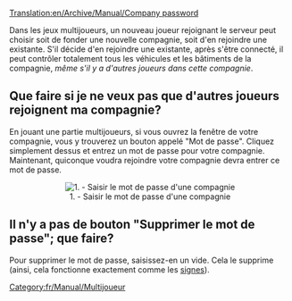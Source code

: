 [[Translation:en/Archive/Manual/Company password]]


Dans les jeux multijoueurs, un nouveau joueur rejoignant le serveur peut choisir soit de fonder une nouvelle compagnie, soit d'en rejoindre une existante. S'il décide d'en rejoindre une existante, après s'être connecté, il peut contrôler totalement tous les véhicules et les bâtiments de la compagnie, ''même s'il y a d'autres joueurs dans cette compagnie''.

==Que faire si je ne veux pas que d'autres joueurs rejoignent ma compagnie?==

En jouant une partie multijoueurs, si vous ouvrez la fenêtre de votre compagnie, vous y trouverez un bouton appelé "Mot de passe". Cliquez simplement dessus et entrez un mot de passe pour votre compagnie. Maintenant, quiconque voudra rejoindre votre compagnie devra entrer ce mot de passe.
<center>[[File:en/Company password input box.png|center|frame|1. - Saisir le mot de passe d'une compagnie]]</center>

==Il n'y a pas de bouton "Supprimer le mot de passe"; que faire?==

Pour supprimer le mot de passe, saisissez-en un vide. Cela le supprime (ainsi, cela fonctionne exactement comme les [[fr/Manual/Signe|signes]]).

[[Category:fr/Manual/Multijoueur]]